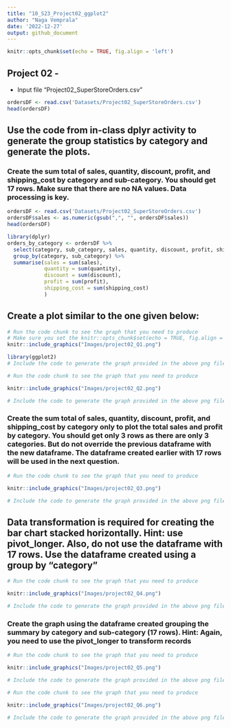 ```yaml
---
title: "10_S23_Project02_ggplot2"
author: "Naga Vemprala"
date: '2022-12-27'
output: github_document
---
```


```r
knitr::opts_chunk$set(echo = TRUE, fig.align = 'left')
```

## Project 02 - 
* Input file "Project02_SuperStoreOrders.csv"



```r
ordersDF <- read.csv('Datasets/Project02_SuperStoreOrders.csv')
head(ordersDF)
```

## Use the code from in-class dplyr activity to generate the group statistics by category and generate the plots. 
### Create the sum total of sales, quantity, discount, profit, and shipping_cost by category and sub-category. You should get 17 rows. Make sure that there are no NA values. Data processing is key.  

```r
ordersDF <- read.csv('Datasets/Project02_SuperStoreOrders.csv')
ordersDF$sales <- as.numeric(gsub(",", "", ordersDF$sales))
head(ordersDF)
```

```r
library(dplyr)
orders_by_category <- ordersDF %>% 
  select(category, sub_category, sales, quantity, discount, profit, shipping_cost) %>%
  group_by(category, sub_category) %>% 
  summarise(sales = sum(sales),
            quantity = sum(quantity),
            discount = sum(discount),
            profit = sum(profit),
            shipping_cost = sum(shipping_cost)
            )
```

## Create a plot similar to the one given below: 


```r
# Run the code chunk to see the graph that you need to produce 
# Make sure you set the knitr::opts_chunk$set(echo = TRUE, fig.align = 'left') at the beginning of the document so that the images are visibly displayed. 
knitr::include_graphics("Images/project02_Q1.png")
```


```r
library(ggplot2)
# Include the code to generate the graph provided in the above png file. 
```



```r
# Run the code chunk to see the graph that you need to produce

knitr::include_graphics("Images/project02_Q2.png")
```


```r
# Include the code to generate the graph provided in the above png file. 
```

### Create the sum total of sales, quantity, discount, profit, and shipping_cost by category only to plot the total sales and profit by category. You should get only 3 rows as there are only 3 categories. But do not override the previous dataframe with the new dataframe. The dataframe created earlier with 17 rows will be used in the next question.  

```r
# Run the code chunk to see the graph that you need to produce

knitr::include_graphics("Images/project02_Q3.png")
```


```r
# Include the code to generate the graph provided in the above png file. 
```

## Data transformation is required for creating the bar chart stacked horizontally. Hint: use pivot_longer. Also, do not use the dataframe with 17 rows. Use the dataframe created using a group by "category" 

```r
# Run the code chunk to see the graph that you need to produce

knitr::include_graphics("Images/project02_Q4.png")
```


```r
# Include the code to generate the graph provided in the above png file. 
```


### Create the graph using the dataframe created grouping the summary by category and sub-category (17 rows). Hint: Again, you need to use the pivot_longer to transform records  

```r
# Run the code chunk to see the graph that you need to produce

knitr::include_graphics("Images/project02_Q5.png")
```


```r
# Include the code to generate the graph provided in the above png file. 
```


```r
# Run the code chunk to see the graph that you need to produce

knitr::include_graphics("Images/project02_Q6.png")
```


```r
# Include the code to generate the graph provided in the above png file. 
```


